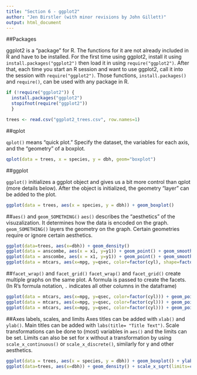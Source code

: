 ---
title: "Section 6 - ggplot2"
author: "Jen Birstler (with minor revisions by John Gillett)"
output: html_document
---

##Packages

ggplot2 is a "package" for R. The functions for it are not already included in R and have to be installed. For the first time using ggplot2, install it using `install.packages("ggplot2")` then load it in using `require("ggplot2")`. After that, each time you start an R session and want to use ggplot2, call it into the session with `require("ggplot2")`. Those functions, `install.packages()` and `require()`, can be used with any package in R.

```{r}
if (!require("ggplot2")) {
  install.packages("ggplot2")
  stopifnot(require("ggplot2"))
  }

trees <- read.csv("ggplot2_trees.csv", row.names=1)
```

##qplot

`qplot()` means "quick plot." Specify the dataset, the variables for each axis, and the "geometry" of a boxplot.

```{r}
qplot(data = trees, x = species, y = dbh, geom="boxplot")
```

##ggplot

`ggplot()` initializes a ggplot object and gives us a bit more control than qplot (more details below). After the object is initialized, the geometry "layer" can be added to the plot. 

```{r}
ggplot(data = trees, aes(x = species, y = dbh)) + geom_boxplot()
```

##`aes()` and `geom_SOMETHING()`
`aes()` describes the "aesthetics" of the visuzalization. It determines how the data is encoded on the graph. `geom_SOMETHING()` layers the geometry on the graph. Certain geometries require or ignore certain aesthetics.

```{r}
ggplot(data=trees, aes(x=dbh)) + geom_density()
ggplot(data = anscombe, aes(x = x1, y=y1)) + geom_point() + geom_smooth() + geom_line()
ggplot(data = anscombe, aes(x = x1, y=y1)) + geom_point() + geom_smooth(method="lm") + geom_line()
ggplot(data = mtcars, aes(x=mpg, y=qsec, color=factor(cyl), shape=factor(gear))) + geom_point()
```

##`facet_wrap()` and `facet_grid()`
`facet_wrap()` and `facet_grid()` create multiple graphs on the same plot. A formula is passed to create the facets. (In R's formula notation, `.` indicates all other columns in the dataframe)

```{r}
ggplot(data = mtcars, aes(x=mpg, y=qsec, color=factor(cyl))) + geom_point() + facet_grid(.~gear)
ggplot(data = mtcars, aes(x=mpg, y=qsec, color=factor(cyl))) + geom_point() + facet_grid(carb~gear)
ggplot(data = mtcars, aes(x=mpg, y=qsec, color=factor(cyl))) + geom_point() + facet_wrap(carb~gear)
```

##Axes labels, scales, and limits
Axes titles can be added with `xlab()` and `ylab()`. Main titles can be added with `labs(title= "Title Text")`. Scale transformations can be done to (most) variables in `aes()` and the limits can be set. Limits can also be set for x without a transformation by using `scale_x_continuous()` or `scale_x_discrete()`, similarly for y and other aesthetics. 

```{r}
ggplot(data = trees, aes(x = species, y = dbh)) + geom_boxplot() + ylab("Diameter") + xlab("Species") + labs(title="Some trees are bigger than others")
ggplot(data=trees, aes(x=dbh)) + geom_density() + scale_x_sqrt(limits=c(0, 50))
```

